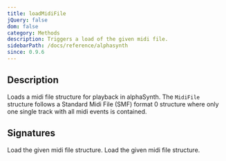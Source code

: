 ```yaml
---
title: loadMidiFile
jQuery: false
dom: false
category: Methods
description: Triggers a load of the given midi file.
sidebarPath: /docs/reference/alphasynth
since: 0.9.6
---
```



## Description
Loads a midi file structure for playback in alphaSynth. The `MidiFile` structure
follows a Standard Midi File (SMF) format 0 structure where only one single track
with all midi events is contained.

## Signatures

<TypeTable>
    <TypeRow type="net" name="bool LoadMidiFile(MidiFile midiFile)">
        Load the given midi file structure.
    </TypeRow>
    <TypeRow type="js" name="function loadMidiFile(midiFile)">
        Load the given midi file structure.
    </TypeRow>
</TypeTable>


